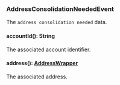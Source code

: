 ### AddressConsolidationNeededEvent
The `address consolidation needed` data.

#### accountId(): String

The associated account identifier.

#### address(): [AddressWrapper](#addresswrapper)

The associated address.
